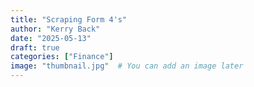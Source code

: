 ```yaml
---
title: "Scraping Form 4's"
author: "Kerry Back"
date: "2025-05-13"
draft: true
categories: ["Finance"]
image: "thumbnail.jpg"  # You can add an image later
---
```


